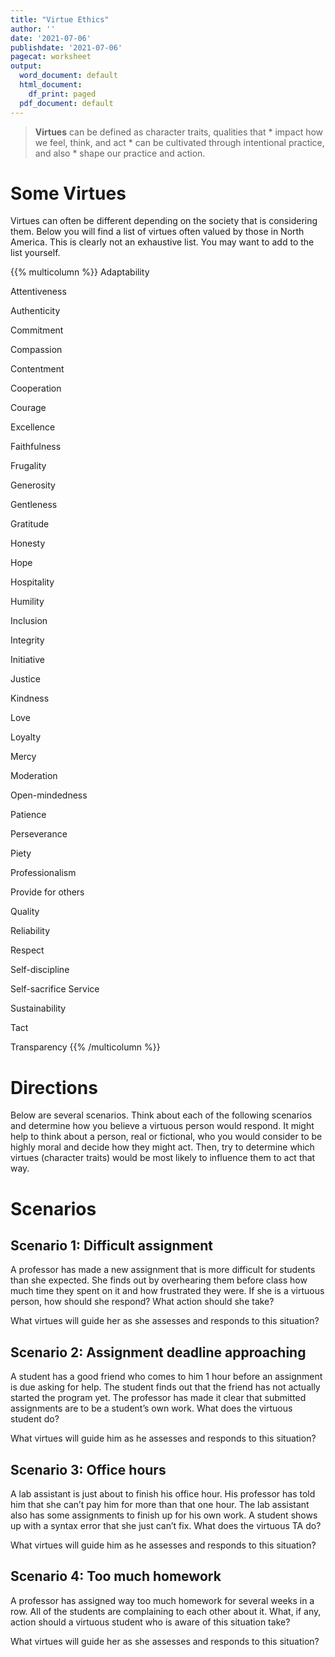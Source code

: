 ```yaml
---
title: "Virtue Ethics"
author: ''
date: '2021-07-06'
publishdate: '2021-07-06'
pagecat: worksheet
output:
  word_document: default
  html_document:
    df_print: paged
  pdf_document: default
---
```


> **Virtues** can be defined as character traits, qualities that 
> * impact how we feel, think, and act 
> * can be cultivated through intentional practice, and also
> * shape our practice and action. 

# Some Virtues

Virtues can often be different depending on the society that is
considering them. Below you will find a list of virtues often valued by
those in North America. This is clearly not an exhaustive list. You may
want to add to the list yourself.

{{% multicolumn %}}
Adaptability

Attentiveness

Authenticity

Commitment

Compassion

Contentment

Cooperation

Courage

Excellence

Faithfulness

Frugality

Generosity

Gentleness

Gratitude

Honesty

Hope

Hospitality

Humility

Inclusion

Integrity

Initiative

Justice

Kindness

Love

Loyalty

Mercy

Moderation

Open-mindedness

Patience

Perseverance

Piety

Professionalism

Provide for others

Quality

Reliability

Respect

Self-discipline

Self-sacrifice Service

Sustainability

Tact

Transparency
{{% /multicolumn %}}

# Directions

Below are several scenarios.
Think about each of the following scenarios and determine how you
believe a virtuous person would respond. It might help to think about a
person, real or fictional, who you would consider to be highly moral and
decide how they might act. Then, try to determine which virtues
(character traits) would be most likely to influence them to act that
way.

# Scenarios

## Scenario 1: Difficult assignment

A professor has made a new assignment that is more difficult for
students than she expected. She finds out by overhearing them
before class how much time they spent on it and how frustrated
they were. If she is a virtuous person, how should she respond?
What action should she take?

What virtues will guide her as she assesses and responds to this
situation?

## Scenario 2: Assignment deadline approaching

A student has a good friend who comes to him 1 hour before an assignment is due
asking for help. The student finds out that the friend has not actually started
the program yet. The professor has made it clear that submitted assignments are
to be a student’s own work. What does the virtuous student do?

What virtues will guide him as he assesses and responds to this
situation?

## Scenario 3: Office hours

A lab assistant is just about to finish his office hour. His
professor has told him that she can’t pay him for more than that
one hour. The lab assistant also has some assignments to finish up
for his own work. A student shows up with a syntax error that she
just can’t fix. What does the virtuous TA do?

What virtues will guide him as he assesses and responds to this
situation?

## Scenario 4: Too much homework

A professor has assigned way too much homework for several weeks in
a row. All of the students are complaining to each other about it.
What, if any, action should a virtuous student who is aware of
this situation take?

What virtues will guide her as she assesses and responds to this
situation?
